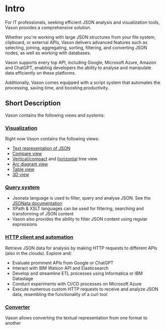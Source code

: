 # Intro

For IT professionals, seeking efficient JSON analysis and visualization tools, Vason provides a comprehensive solution.

Whether you're working with large JSON structures from your file system, clipboard, or external APIs, Vason delivers advanced features such as selecting, joining, aggregating, sorting, filtering, and converting JSON nodes, as well as working with databases.

Vason supports every top API, including Google, Microsoft Azure, Amazon and ChatGPT, enabling developers the ability to analyse and manipulate data efficiently on these platforms.

Additionally, Vason comes equipped with a script system that automates the processing, saving time, and boosting productivity.

## Short Description

Vason contains the following views and systems:

### [Visualization](/category/visualization)

Right now Vason contains the following views:

- [Text representation of JSON](Visualization/Text%20representation%20of%20json)
- [Compare view](Visualization/Compare%20panels%20view)
- [Vertical/compact](Visualization/Tree%20view%20in%20vertical%20or%20compact%20form) and
    [horizontal](Visualization/Tree%20view%20in%20horizontal%20form) tree view
- [Arc diagram view](Visualization/Arc%20diagram%20view)
- [Table view](Visualization/Table%20view)
- [3D view](Visualization/07-3D%20view)

### [Query system](/category/query-system)

- Jsonata language is used to filter, query and analyse JSON. See the [JSONata documentation](https://docs.jsonata.org/overview)
- XPath & XSLT languages can be used for filtering, searching and transforming of JSON content
- Vason also provides the ability to filter JSON content using regular expressions

### [HTTP client and automation](/category/http-client-and-automation)

Retrieve JSON data for analysis by making HTTP requests to different APIs (also in the clouds). Explore and:

- Evaluate prominent APIs from Google or ChatGPT
- Interact with IBM Watson API and Elasticsearch
- Develop and streamline ETL processes using Informatica or IBM Datastage
- Conduct experiments with CI/CD processes on Microsoft Azure
- Execute numerous custom HTTP requests to receive and analyze JSON data, resembling the functionality of a curl tool

### [Converter](Converter)

Vason allows converting the textual representation from one format to another
